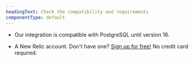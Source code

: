 ```yaml
---
headingText: Check the compatibility and requirements
componentType: default
---
```



* Our integration is compatible with PostgreSQL until version 16.

* A New Relic account. Don't have one? [Sign up for free!](https://newrelic.com/signup) No credit card required.



